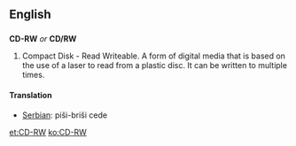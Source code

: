 ==English==

==={{Initialism}}===
'''CD-RW''' ''or'' '''CD/RW'''
# Compact Disk - Read Writeable.  A form of digital media that is based on the use of a laser to read from a plastic disc.  It can be written to multiple times.

====Translation====
*[[Serbian]]: piši-briši cede
[[et:CD-RW]]
[[ko:CD-RW]]